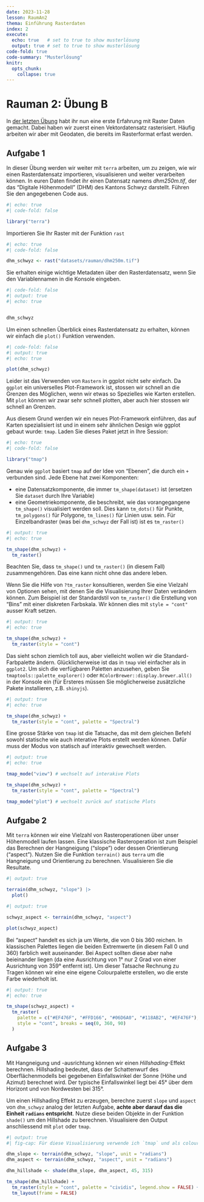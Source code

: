 ```yaml
---
date: 2023-11-28
lesson: RaumAn2
thema: Einführung Rasterdaten
index: 2
execute: 
  echo: true   # set to true to show musterlösung
  output: true # set to true to show musterlösung
code-fold: true
code-summary: "Musterlösung"
knitr:
  opts_chunk: 
    collapse: true  
---
```


# Rauman 2: Übung B {#sec-raster-intro}

In [der letzten Übung](#sec-raster-intro1) habt ihr nun eine erste Erfahrung mit Raster Daten gemacht. Dabei haben wir zuerst einen Vektordatensatz rasterisiert. Häufig arbeiten wir aber mit Geodaten, die bereits im Rasterformat erfast werden. 

## Aufgabe 1

In dieser Übung werden wir weiter mit `terra` arbeiten, um zu zeigen, wie wir einen Rasterdatensatz importieren, visualisieren und weiter verarbeiten können. In euren Daten findet ihr einen Datensatz namens *dhm250m.tif*, der das "Digitale Höhenmodell" (DHM) des Kantons Schwyz darstellt. Führen Sie den angegebenen Code aus.

```r
#| echo: true
#| code-fold: false

library("terra")
```

Importieren Sie Ihr Raster mit der Funktion `rast`

```r
#| echo: true
#| code-fold: false

dhm_schwyz <- rast("datasets/rauman/dhm250m.tif")
```

Sie erhalten einige wichtige Metadaten über den Rasterdatensatz, wenn Sie den Variablennamen in die Konsole eingeben.  

```r
#| code-fold: false
#| output: true
#| echo: true


dhm_schwyz
```

Um einen schnellen Überblick eines Rasterdatensatz zu erhalten, können wir einfach die `plot()` Funktion verwenden.

```r
#| code-fold: false
#| output: true
#| echo: true

plot(dhm_schwyz)
```

Leider ist das Verwenden von `Rastern` in ggplot nicht sehr einfach. Da `ggplot` ein universelles Plot-Framework ist, stossen wir schnell an die Grenzen des Möglichen, wenn wir etwas so Spezielles wie Karten erstellen. Mit `plot` können wir zwar sehr schnell plotten, aber auch hier stossen wir schnell an Grenzen.

Aus diesem Grund werden wir ein neues Plot-Framework einführen, das auf Karten spezialisiert ist und in einem sehr ähnlichen Design wie ggplot gebaut wurde: `tmap`. Laden Sie dieses Paket jetzt in Ihre Session:

```r
#| echo: true
#| code-fold: false

library("tmap")
```

Genau wie `ggplot` basiert `tmap` auf der Idee von "Ebenen", die durch ein `+` verbunden sind. Jede Ebene hat zwei Komponenten:

- eine Datensatzkomponente, die immer `tm_shape(dataset)` ist (ersetzen Sie `dataset` durch Ihre Variable)
- eine Geometriekomponente, die beschreibt, wie das vorangegangene `tm_shape()` visualisiert werden soll. Dies kann `tm_dots()` für Punkte, `tm_polygons()` für Polygone, `tm_lines()` für Linien usw. sein. Für Einzelbandraster (was bei `dhm_schwyz` der Fall ist) ist es `tm_raster()`

```r
#| output: true
#| echo: true

tm_shape(dhm_schwyz) +
  tm_raster()
```

Beachten Sie, dass `tm_shape()` und `tm_raster()` (in diesem Fall) zusammengehören. Das eine kann nicht ohne das andere leben.

Wenn Sie die Hilfe von `?tm_raster` konsultieren, werden Sie eine Vielzahl von Optionen sehen, mit denen Sie die Visualisierung Ihrer Daten verändern können. Zum Beispiel ist der Standardstil von `tm_raster()` die Erstellung von "Bins" mit einer diskreten Farbskala. Wir können dies mit `style = "cont"` ausser Kraft setzen.

```r
#| output: true
#| echo: true

tm_shape(dhm_schwyz) +
  tm_raster(style = "cont")
```

Das sieht schon ziemlich toll aus, aber vielleicht wollen wir die Standard-Farbpalette ändern. Glücklicherweise ist das in `tmap` viel einfacher als in `ggplot2`. Um sich die verfügbaren Paletten anzusehen, geben Sie `tmaptools::palette_explorer()` oder `RColorBrewer::display.brewer.all()` in der Konsole ein (für Ersteres müssen Sie möglicherweise zusätzliche Pakete installieren, z.B. `shinyjs`).

```r
#| output: true
#| echo: true

tm_shape(dhm_schwyz) +
  tm_raster(style = "cont", palette = "Spectral")
```

Eine grosse Stärke von `tmap` ist die Tatsache, das mit dem gleichen Befehl sowohl statische wie auch interative Plots erstellt werden können. Dafür muss der Modus von statisch auf interaktiv gewechselt werden. 

```r
#| output: true
#| echo: true

tmap_mode("view") # wechselt auf interakive Plots

tm_shape(dhm_schwyz) +
  tm_raster(style = "cont", palette = "Spectral")

tmap_mode("plot") # wechselt zurück auf statische Plots
```

## Aufgabe 2 {#sec-raster-slope}

Mit `terra` können wir eine Vielzahl von Rasteroperationen über unser Höhenmodell laufen lassen. Eine klassische Rasteroperation ist zum Beispiel das Berechnen der Hangneigung ("slope") oder dessen Orientierung ("aspect"). Nutzen Sie die Funktion `terrain()` aus `terra` um die Hangneigung und Orientierung zu berechnen. Visualisieren Sie die Resultate.

```r
#| output: true

terrain(dhm_schwyz, "slope") |>
  plot()
```

```r
#| output: true

schwyz_aspect <- terrain(dhm_schwyz, "aspect")

plot(schwyz_aspect)
```
 
::: {.callout-note}
Bei "aspect" handelt es sich ja um Werte, die von 0 bis 360 reichen. In klassischen Palettes liegen die beiden Extremwerte (in diesem Fall 0 und 360) farblich weit auseinander. Bei Aspect sollten diese aber nahe beieinander liegen (da eine Ausrichtung von 1° nur 2 Grad von einer Ausrichtung von 359° entfernt ist). Um dieser Tatsache Rechnung zu Tragen können wir eine eine eigene Colourpalette erstellen, wo die erste Farbe wiederholt ist.
:::

```r
#| output: true
#| echo: true

tm_shape(schwyz_aspect) +
  tm_raster(
    palette = c("#EF476F", "#FFD166", "#06D6A0", "#118AB2", "#EF476F"),
    style = "cont", breaks = seq(0, 360, 90)
  )
```

## Aufgabe 3

Mit Hangneigung und -ausrichtung können wir einen *Hillshading*-Effekt berechnen. Hillshading bedeutet, dass der Schattenwurf des Oberflächenmodells bei gegebenen Einfallswinkel der Sonne (Höhe und Azimut) berechnet wird. Der typische Einfallswinkel liegt bei 45° über dem Horizont und von Nordwesten bei 315°.

Um einen Hillshading Effekt zu erzeugen, berechne zuerst `slope` und `aspect` von `dhm_schwyz` analog der letzten Aufgabe, **achte aber darauf das die Einheit `radians` entspricht**. Nutze diese beiden Objekte in der Funktion `shade()` um den Hillshade zu berechnen. Visualisiere den Output anschliessend mit `plot` oder `tmap`.

```r
#| output: true
#| fig-cap: Für diese Visualisierung verwende ich `tmap` und als colour palette *cividis*

dhm_slope <- terrain(dhm_schwyz, "slope", unit = "radians")
dhm_aspect <- terrain(dhm_schwyz, "aspect", unit = "radians")

dhm_hillshade <- shade(dhm_slope, dhm_aspect, 45, 315)

tm_shape(dhm_hillshade) +
  tm_raster(style = "cont", palette = "cividis", legend.show = FALSE) +
  tm_layout(frame = FALSE)
```
